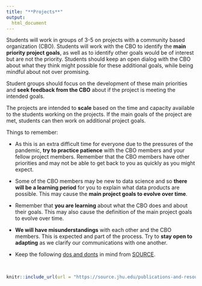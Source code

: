 ```yaml
---
title: "**Projects**"
output:
  html_document
---
```


Students will work in groups of 3-5 on projects with a community based organization (CBO). Students will work with the CBO to identify the **main priority project goals**, as well as to identify other goals would be of interest but are not the priority. Students should keep an open dialog with the CBO about what they think might possible for these additional goals, while being mindful about not over promising. 

Student groups should focus on the development of these main priorities and **seek feedback from the CBO** about if the project is meeting the intended goals. 

The projects are intended to **scale** based on the time and capacity available to the students working on the projects. If the main goals of the project are met, students can then work on additional project goals. 

Things to remember: 

- As this is an extra difficult time for everyone due to the pressures of the pandemic, **try to practice patience** with the CBO members and your fellow project members. Remember that the CBO members have other priorities and may not be able to get back to you as quickly as you might expect. 

- Some of the CBO members may be new to data science and so **there will be a learning period** for you to explain what data products are possible. This may cause the **main project goals to evolve over time**. 

- Remember that **you are learning** about what the CBO does and about their goals. This may also cause the definition of the main project goals to evolve over time.

- **We will have misunderstandings** with each other and the CBO members. This is expected and part of the process. Try to **stay open to adapting** as we clarify our communications with one another.

- Keep the following [dos and donts](https://source.jhu.edu/publications-and-resources/DosAndDontsOfPartnerships.pdf) in mind from [SOURCE](https://source.jhu.edu).

<br>

```r
knitr::include_url(url = "https://source.jhu.edu/publications-and-resources/DosAndDontsOfPartnerships.pdf")
```
